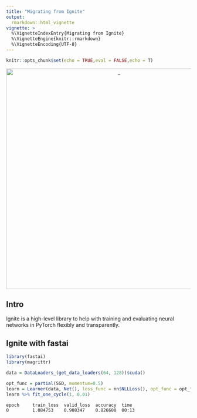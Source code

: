 ```yaml
---
title: "Migrating from Ignite"
output:
  rmarkdown::html_vignette
vignette: >
  %\VignetteIndexEntry{Migrating from Ignite}
  %\VignetteEngine{knitr::rmarkdown}
  %\VignetteEncoding{UTF-8}
---
```


```r
knitr::opts_chunk$set(echo = TRUE,eval = FALSE,echo = T)
```


<center>

<img src="images/ignite.jpg" alt="_" style="width: 600px;"/>

</center>


## Intro

Ignite is a high-level library to help with training and evaluating neural networks in PyTorch flexibly and transparently.

## Ignite with fastai

```r
library(fastai)
library(magrittr)

data = DataLoaders_(get_data_loaders(64, 128))$cuda()

opt_func = partial(SGD, momentum=0.5)
learn = Learner(data, Net(), loss_func = nn$NLLLoss(), opt_func = opt_func, metrics = accuracy)
learn %>% fit_one_cycle(1, 0.01)
```

```
epoch     train_loss  valid_loss  accuracy  time    
0         1.084753    0.908347    0.826600  00:13  
```


